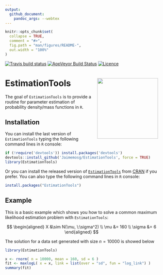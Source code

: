 ```yaml
---
output:
  github_document:
    pandoc_args: --webtex
---
```


<!-- README.md is generated from README.Rmd. Please edit that file -->

```r
knitr::opts_chunk$set(
  collapse = TRUE,
  comment = "#>",
  fig.path = "man/figures/README-",
  out.width = "100%"
)
```
[![Travis build status](https://travis-ci.org/Jaimemosg/EstimationTools.svg?branch=master)](https://travis-ci.org/Jaimemosg/EstimationTools)
[![AppVeyor Build Status](https://ci.appveyor.com/api/projects/status/github/Jaimemosg/EstimationTools?branch=master&svg=true)](https://ci.appveyor.com/project/Jaimemosg/EstimationTools)
[![Licence](https://img.shields.io/badge/licence-GPL--3-blue.svg)](https://www.gnu.org/licenses/gpl-3.0.en.html)

# EstimationTools <img src="man/figure/ETLogo.png" align="right" height="200" align="right"/>

<!-- badges: start -->
<!-- badges: end -->

The goal of `EstimationTools` is to provide a routine for parameter estimation of probability density/mass functions in `R`.

## Installation

You can install the last version of `EstimationTools` typing the following command lines
in `R` console:

``` r
if (!require('devtools')) install.packages('devtools')
devtools::install_github('Jaimemosg/EstimationTools', force = TRUE)
library(EstimationTools)
```
Or you can install the released version of [`EstimationTools`](https://cran.r-project.org/package=EstimationTools) from [CRAN](https://cran.r-project.org/web/packages/index.html) if you prefer. You can also type the following command lines
in `R` console:

```r
install.packages("EstimationTools")
```

## Example

This is a basic example which shows you how to solve a common maximum likelihood estimation problem with `EstimationTools`:

$$
\begin{aligned} 
X &\sim N(\mu, \:\sigma^2) \\
\mu &= 160 \\
\sigma &= 6
\end{aligned}
$$

The solution for a data set generated with size $n=10000$ is showed below

```r
library(EstimationTools)

x <- rnorm( n = 10000, mean = 160, sd = 6 )
fit <- maxlogL( x = x, link = list(over = "sd", fun = "log_link") )
summary(fit)
```
